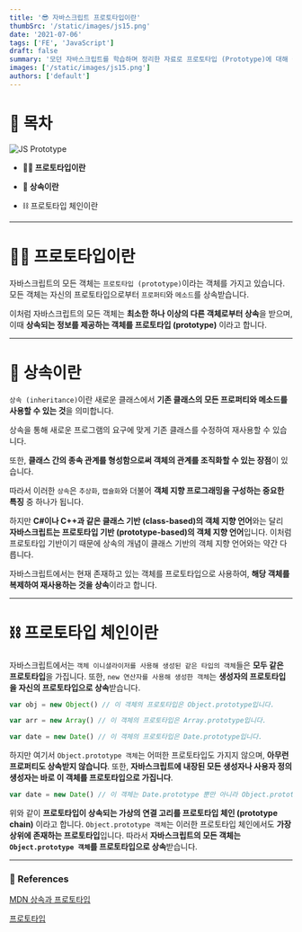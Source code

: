 ```yaml
---
title: '😎 자바스크립트 프로토타입이란'
thumbSrc: '/static/images/js15.png'
date: '2021-07-06'
tags: ['FE', 'JavaScript']
draft: false
summary: '모던 자바스크립트를 학습하며 정리한 자료로 프로토타입 (Prototype)에 대해 설명합니다.'
images: ['/static/images/js15.png']
authors: ['default']
---
```


# 📌 목차

![JS Prototype](/static/images/js15.png)

- **💁🏻 프로토타입이란**

- **🙌 상속이란**

- ⛓️ 프로토타입 체인이란

---

# 💁🏻 프로토타입이란

자바스크립트의 모든 객체는 `프로토타입 (prototype)`이라는 객체를 가지고 있습니다. 모든 객체는 자신의 프로토타입으로부터 `프로퍼티`와 `메소드`를 상속받습니다.

이처럼 자바스크립트의 모든 객체는 **최소한 하나 이상의 다른 객체로부터 상속**을 받으며, 이때 **상속되는 정보를 제공하는 객체를 프로토타입 (prototype)** 이라고 합니다.

---

# 🙌 상속이란

`상속 (inheritance)`이란 새로운 클래스에서 **기존 클래스의 모든 프로퍼티와 메소드를 사용할 수 있는 것**을 의미합니다.

상속을 통해 새로운 프로그램의 요구에 맞게 기존 클래스를 수정하여 재사용할 수 있습니다.

또한, **클래스 간의 종속 관계를 형성함으로써 객체의 관계를 조직화할 수 있는 장점**이 있습니다.

따라서 이러한 `상속`은 `추상화`, `캡슐화`와 더불어 **객체 지향 프로그래밍을 구성하는 중요한 특징** 중 하나가 됩니다.

하지만 **C#이나 C++과 같은 클래스 기반 (class-based)의 객체 지향 언어**와는 달리 **자바스크립트는 프로토타입 기반 (prototype-based)의 객체 지향 언어**입니다. 이처럼 프로토타입 기반이기 때문에 상속의 개념이 클래스 기반의 객체 지향 언어와는 약간 다릅니다.

자바스크립트에서는 현재 존재하고 있는 객체를 프로토타입으로 사용하여, **해당 객체를 복제하여 재사용하는 것을 상속**이라고 합니다.

---

# ⛓️ 프로토타입 체인이란

자바스크립트에서는 `객체 이니셜라이저를 사용해 생성된 같은 타입의 객체`들은 **모두 같은 프로토타입**을 가집니다. 또한, `new 연산자를 사용해 생성한 객체`는 **생성자의 프로토타입을 자신의 프로토타입으로 상속**받습니다.

```javascript
var obj = new Object() // 이 객체의 프로토타입은 Object.prototype입니다.

var arr = new Array() // 이 객체의 프로토타입은 Array.prototype입니다.

var date = new Date() // 이 객체의 프로토타입은 Date.prototype입니다.
```

하지만 여기서 `Object.prototype 객체`는 어떠한 프로토타입도 가지지 않으며, **아무런 프로퍼티도 상속받지 않습니다**. 또한, **자바스크립트에 내장된 모든 생성자나 사용자 정의 생성자는 바로 이 객체를 프로토타입으로 가집니다**.

```javascript
var date = new Date() // 이 객체는 Date.prototype 뿐만 아니라 Object.prototype도 프로토타입으로 가집니다.
```

위와 같이 **프로토타입이 상속되는 가상의 연결 고리를 프로토타입 체인 (prototype chain)** 이라고 합니다. `Object.prototype 객체`는 이러한 프로토타입 체인에서도 **가장 상위에 존재하는 프로토타입**입니다. 따라서 **자바스크립트의 모든 객체는 `Object.prototype 객체`를 프로토타입으로 상속**받습니다.

---

### 🔗 References

[MDN 상속과 프로토타입](https://developer.mozilla.org/ko/docs/Web/JavaScript/Inheritance_and_the_prototype_chain)

[프로토타입](http://tcpschool.com/javascript/js_object_prototype)
